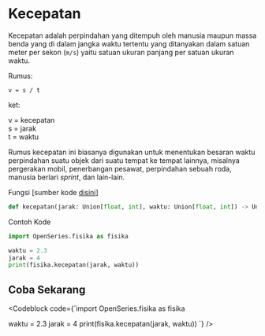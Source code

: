 
# Kecepatan

Kecepatan adalah perpindahan yang ditempuh oleh manusia maupun massa benda yang di dalam jangka waktu tertentu yang ditanyakan dalam satuan meter per sekon (`m/s`) yaitu satuan ukuran panjang per satuan ukuran waktu.

Rumus:

```
v = s / t
```

ket:

v = kecepatan <br />
s = jarak <br />
t = waktu <br />

Rumus kecepatan ini biasanya digunakan untuk menentukan besaran waktu perpindahan suatu objek dari suatu tempat ke tempat lainnya,
misalnya pergerakan mobil, penerbangan pesawat, perpindahan sebuah roda, manusia berlari _sprint_, dan lain-lain.

Fungsi [sumber kode [disini](https://github.com/bellshade/OpenSeries/blob/main/OpenSeries/fisika.py#L5C1-L25C55)]

```python
def kecepatan(jarak: Union[float, int], waktu: Union[float, int]) -> Union[float, str]:
```

Contoh Kode

```python
import OpenSeries.fisika as fisika

waktu = 2.3
jarak = 4
print(fisika.kecepatan(jarak, waktu))
```

## Coba Sekarang

<Codeblock code={`import OpenSeries.fisika as fisika

waktu = 2.3
jarak = 4
print(fisika.kecepatan(jarak, waktu))
`} />
